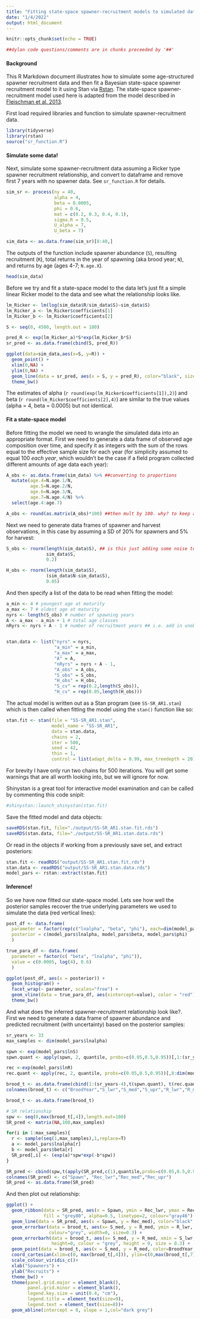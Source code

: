 ```yaml
---
title: "Fitting state-space spawner-recruitment models to simulated data with Stan"
date: "1/4/2022"
output: html_document
---
```


```r
knitr::opts_chunk$set(echo = TRUE)

##dylan code questions/comments are in chunks preceeded by '##'
```

#### Background

This R Markdown document illustrates how to simulate some age-structured spawner recruitment data and then fit a Bayesian state-space spawner recruitment model to it using Stan via [Rstan](https://cran.r-project.org/web/packages/rstan/vignettes/rstan.html). The state-space spawner-recruitment model used here is adapted from the model described in [Fleischman et al. 2013](https://cdnsciencepub.com/doi/full/10.1139/cjfas-2012-0112).

First load required libraries and function to simulate spawner-recruitment data.
```r
library(tidyverse)
library(rstan)
source("sr_function.R")
```

#### Simulate some data!

Next, simulate some spawner-recruitment data assuming a Ricker type spawner recruitment relationship, and convert to dataframe and remove first 7 years with no spawner data. See `sr_function.R` for details.  

```r
sim_sr <- process(ny = 40,
                  alpha = 4,
                  beta = 0.0005,
                  phi = 0.6,
                  mat = c(0.2, 0.3, 0.4, 0.1),
                  sigma.R = 0.5,
                  U_alpha = 7,
                  U_beta = 7)

sim_data <- as.data.frame(sim_sr)[8:40,] 

```

The outputs of the function include spawner abundance (`S`), resulting recruitment (`R`), total returns in the year of spawning (aka brood year; `N`), and returns by age (ages 4-7; `N.age.X`). 

```r
head(sim_data)
```

Before we try and fit a state-space model to the data let's just fit a simple linear Ricker model to the data and see what the relationship looks like.

```r
lm_Ricker <- lm(log(sim_data$R/sim_data$S)~sim_data$S)
lm_Ricker_a <- lm_Ricker$coefficients[1]
lm_Ricker_b <- lm_Ricker$coefficients[2]

S <- seq(0, 4500, length.out = 100)

pred_R <- exp(lm_Ricker_a)*S*exp(lm_Ricker_b*S)
sr_pred <- as.data.frame(cbind(S, pred_R))

ggplot(data=sim_data,aes(x=S, y=R)) +
  geom_point() +
  xlim(0,NA) +
  ylim(0,NA) +
  geom_line(data = sr_pred, aes(x = S, y = pred_R), color="black", size = 1) +
  theme_bw()

```

The estimates of alpha (`r round(exp(lm_Ricker$coefficients[1]),2)`) and beta (`r round(lm_Ricker$coefficients[2],4)`) are similar to the true values (alpha = 4, beta = 0.0005) but not identical. 


#### Fit a state-space model

Before fitting the model we need to wrangle the simulated data into an appropriate format. First we need to generate a data frame of observed age composition over time, and specify it as integers with the sum of the rows equal to the effective sample size for each year (for simplicity assumed to equal 100 *each year*, which wouldn't be the case if a field program collected different amounts of age data each year):

```r
A_obs <- as.data.frame(sim_data) %>% ##converting to proportions
  mutate(age.4=N.age.1/N,
         age.5=N.age.2/N,
         age.6=N.age.3/N,
         age.7=N.age.4/N) %>%
  select(age.4:age.7)

A_obs <- round(as.matrix(A_obs)*100) ##then mult by 100. why? to keep all the same among yrs?
```

Next we need to generate data frames of spawner and harvest observations, in this case by assuming a SD of 20% for spawners and 5% for harvest:

```r
S_obs <- rnorm(length(sim_data$S), ## is this just adding some noise to the simulated data? not sure that the SD is being treated right here, shouldn't it be sim_data_S*0.2 to convert from cv to sd?
               sim_data$S,
               0.2)

H_obs <- rnorm(length(sim_data$S),
               (sim_data$N-sim_data$S),
               0.05)
```

And then specify a list of the data to be read when fitting the model: 

```r
a_min <- 4 # youngest age at maturity
a_max <- 7 # oldest age at maturity
nyrs <- length(S_obs) # number of spawning years
A <- a_max - a_min + 1 # total age classes
nRyrs <- nyrs + A - 1 # number of recruitment years ## i.e. add in unobserved age classes at start to predict 1st year of spawners


stan.data <- list("nyrs" = nyrs,
                  "a_min" = a_min,
                  "a_max" = a_max,
                  "A" = A,
                  "nRyrs" = nyrs + A - 1,
                  "A_obs" = A_obs,
                  "S_obs" = S_obs,
                  "H_obs" = H_obs,
                  "S_cv" = rep(0.2,length(S_obs)),
                  "H_cv" = rep(0.05,length(H_obs)))
```

The actual model is written out as a Stan program (see `SS-SR_AR1.stan`) which is then called when fitting the model using the `stan()` function like so:

```r
stan.fit <- stan(file = "SS-SR_AR1.stan",
                 model_name = "SS-SR_AR1",
                 data = stan.data,
                 chains = 2,
                 iter = 500,
                 seed = 42,
                 thin = 1,
                 control = list(adapt_delta = 0.99, max_treedepth = 20))
```

For brevity I have only run two chains for 500 iterations. You will get some warnings that are all worth looking into, but we will ignore for now.

Shinystan is a great tool for interactive model examination and can be called by commenting this code snipit:

```r
#shinystan::launch_shinystan(stan.fit) 
```

Save the fitted model and data objects:

```r
saveRDS(stan.fit, file="./output/SS-SR_AR1.stan.fit.rds")
saveRDS(stan.data, file="./output/SS-SR_AR1.stan.data.rds")
```

Or read in the objects if working from a previously save set, and extract posteriors:

```r
stan.fit <- readRDS("output/SS-SR_AR1.stan.fit.rds")
stan.data <- readRDS("output/SS-SR_AR1.stan.data.rds")
model_pars <- rstan::extract(stan.fit)
```

#### Inference! 

So we have now fitted our state-space model. Lets see how well the posterior samples recover the true underlying parameters we used to simulate the data (red vertical lines):

```r
post_df <- data.frame(
  parameter = factor(rep(c("lnalpha", "beta", "phi"), each=dim(model_pars$lnalpha))),
  posterior = c(model_pars$lnalpha, model_pars$beta, model_pars$phi)
  )

true_para_df <- data.frame(
  parameter = factor(c( "beta", "lnalpha", "phi")),
  value = c(0.0005, log(4), 0.6)
  )

ggplot(post_df, aes(x = posterior)) + 
  geom_histogram() +
  facet_wrap(~ parameter, scales="free") +
  geom_vline(data = true_para_df, aes(xintercept=value), color = "red") +
  theme_bw()
```

And what does the inferred spawner-recruitment relationship look like?. First we need to generate a data frame of spawner abundance and predicted recruitment (with uncertainty) based on the posterior samples:

```r
sr_years <- 33
max_samples <- dim(model_pars$lnalpha)

spwn <- exp(model_pars$lnS)
spwn.quant <- apply(spwn, 2, quantile, probs=c(0.05,0.5,0.95))[,1:(sr_years-4)]

rec <-exp(model_pars$lnR)
rec.quant <- apply(rec, 2, quantile, probs=c(0.05,0.5,0.95))[,8:dim(model_pars$R)[2]]

brood_t <- as.data.frame(cbind(1:(sr_years-4),t(spwn.quant), t(rec.quant)))
colnames(brood_t) <- c("BroodYear","S_lwr","S_med","S_upr","R_lwr","R_med","R_upr")

brood_t <- as.data.frame(brood_t)

# SR relationship
spw <- seq(0,max(brood_t[,4]),length.out=100)
SR_pred <- matrix(NA,100,max_samples)

for(i in 1:max_samples){
  r <- sample(seq(1,max_samples),1,replace=T)
  a <- model_pars$lnalpha[r]
  b <- model_pars$beta[r]
  SR_pred[,i] <- (exp(a)*spw*exp(-b*spw))
}

SR_pred <- cbind(spw,t(apply(SR_pred,c(1),quantile,probs=c(0.05,0.5,0.95),na.rm=T)))
colnames(SR_pred) <- c("Spawn", "Rec_lwr","Rec_med","Rec_upr")
SR_pred <- as.data.frame(SR_pred)
```

And then plot out relationship:

```r
ggplot() +
  geom_ribbon(data = SR_pred, aes(x = Spawn, ymin = Rec_lwr, ymax = Rec_upr),
              fill = "grey80", alpha=0.5, linetype=2, colour="gray46") +
  geom_line(data = SR_pred, aes(x = Spawn, y = Rec_med), color="black", size = 1) +
  geom_errorbar(data = brood_t, aes(x= S_med, y = R_med, ymin = R_lwr, ymax = R_upr),
                colour="grey", width=0, size=0.3) +
  geom_errorbarh(data = brood_t, aes(x= S_med, y = R_med, xmin = S_lwr, xmax = S_upr),
                 height=0, colour = "grey", height = 0, size = 0.3) +
  geom_point(data = brood_t, aes(x = S_med, y = R_med, color=BroodYear, width = 0.9), size = 3)+
  coord_cartesian(xlim=c(0, max(brood_t[,4])), ylim=c(0,max(brood_t[,7])), expand = FALSE) +
  scale_colour_viridis_c()+
  xlab("Spawners") +
  ylab("Recruits") +
  theme_bw() +
  theme(panel.grid.major = element_blank(),
        panel.grid.minor = element_blank(),
        legend.key.size = unit(0.4, "cm"),
        legend.title = element_text(size=9),
        legend.text = element_text(size=8))+
  geom_abline(intercept = 0, slope = 1,col="dark grey")
```